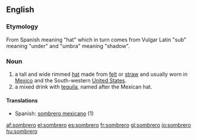 == English ==
=== Etymology ===
From Spanish meaning "hat" which in turn comes from Vulgar Latin "sub" meaning "under" and "umbra" meaning "shadow".
=== Noun ===
#a tall and wide rimmed [[hat]] made from [[felt]] or [[straw]] and usually worn in [[Mexico]] and the South-western [[United States]].
#a mixed drink with [[tequila]], named after the Mexican hat.
====Translations====
{{top}}
*Spanish: [[sombrero mexicano]] (1)
{{mid}}
{{bottom}}

[[af:sombrero]]
[[el:sombrero]]
[[es:sombrero]]
[[fr:sombrero]]
[[gl:sombrero]]
[[io:sombrero]]
[[hu:sombrero]]